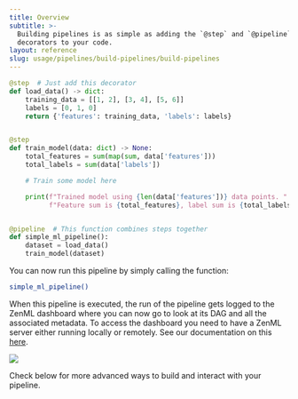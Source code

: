 ---
title: Overview
subtitle: >-
  Building pipelines is as simple as adding the `@step` and `@pipeline`
  decorators to your code.
layout: reference
slug: usage/pipelines/build-pipelines/build-pipelines
---


```py
@step  # Just add this decorator
def load_data() -> dict:
    training_data = [[1, 2], [3, 4], [5, 6]]
    labels = [0, 1, 0]
    return {'features': training_data, 'labels': labels}


@step
def train_model(data: dict) -> None:
    total_features = sum(map(sum, data['features']))
    total_labels = sum(data['labels'])

    # Train some model here

    print(f"Trained model using {len(data['features'])} data points. "
          f"Feature sum is {total_features}, label sum is {total_labels}")


@pipeline  # This function combines steps together
def simple_ml_pipeline():
    dataset = load_data()
    train_model(dataset)
```

You can now run this pipeline by simply calling the function:

```Bash
simple_ml_pipeline()
```

When this pipeline is executed, the run of the pipeline gets logged to the ZenML dashboard where you can now go to look at its DAG and all the associated metadata. To access the dashboard you need to have a ZenML server either running locally or remotely. See our documentation on this [here](/getting-started/deploying-zenml).
<Frame caption="DAG representation in the ZenML Dashboard.">
  <img src="../../../_assets/how-to/FSimplePipelineDag.png" />
</Frame>

Check below for more advanced ways to build and interact with your pipeline.

<CardGroup cols={2}>
 <Card title="Configure pipeline/step parameters" icon="gear" href="use-pipeline-step-parameters.mdx" horizontal />

<Card title="Name and annotate step outputs" icon="tag" href="step-output-typing-and-annotation.mdx" horizontal />

<Card title="Control caching behavior" icon="database" href="control-caching-behavior.mdx" horizontal />

<Card title="Run pipeline from a pipeline" icon="play" href="https://github.com/zenml-io/zenml/blob/release/0.66.0/docs/book/usage/pipelines/build-pipelines/trigger-a-pipeline-from-another.md" horizontal />

<Card title="Control execution order of steps" icon="list-ol" href="control-execution-order-of-steps.mdx" horizontal />

<Card title="Customize step invocation IDs" icon="fingerprint" href="using-a-custom-step-invocation-id.mdx" horizontal />

<Card title="Name your pipeline runs" icon="signature" href="name-your-pipeline-and-runs.mdx" horizontal />

 <Card title="Use failure/success hooks" icon="basketball" href="use-failure-success-hooks.mdx" horizontal />

<Card title="Hyperparameter tuning" icon="sliders" href="hyper-parameter-tuning.mdx" horizontal />

<Card title="Attach metadata to steps" icon="tags" href="../../resource-data-management/track-metrics-metadata/attach-metadata-to-steps.mdx" horizontal />

<Card title="Fetch metadata within steps" icon="download" href="../../resource-data-management/track-metrics-metadata/fetch-metadata-within-steps.mdx" horizontal />

 <Card title="Fetch metadata during pipeline composition" icon="code" href="../../resource-data-management/track-metrics-metadata/fetch-metadata-within-pipeline.mdx" horizontal />
 <Card title="Enable or disable logs storing" icon="toggle-on" href="../../development-monitoring/control-logging/enable-or-disable-logs-storing.mdx" horizontal />
 <Card title="Special Metadata Types" icon="star" href="../../resource-data-management/track-metrics-metadata/logging-metadata.mdx" horizontal />
 <Card title="Access secrets in a step" icon="key" href="access-secrets-in-a-step.mdx" horizontal />
 </CardGroup>
